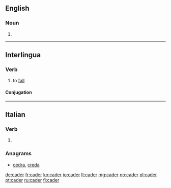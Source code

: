 {{also|càder|çadër}}
==English==

===Noun===
{{en-noun}}

# {{alternative form of|cadre|lang=en}}

{{Webster 1913}}

----

==Interlingua==

===Verb===
{{ia-verb|er}}

# to [[fall]]

====Conjugation====
{{ia-conj|cad|er|intr=yes}}

----

==Italian==

===Verb===
{{head|it|verb}}

# {{apocopic form of|cadere|lang=it}}

===Anagrams===
* [[cedra#Italian|cedra]], [[creda#Italian|creda]]

[[de:cader]]
[[fr:cader]]
[[ko:cader]]
[[io:cader]]
[[lt:cader]]
[[mg:cader]]
[[no:cader]]
[[pl:cader]]
[[pt:cader]]
[[ru:cader]]
[[fi:cader]]